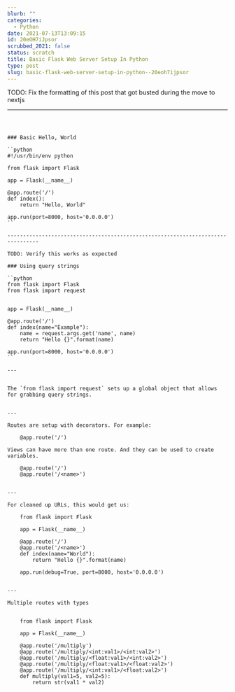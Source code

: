 ```yaml
---
blurb: ""
categories:
  - Python
date: 2021-07-13T13:09:15
id: 20eOH7iJpsor
scrubbed_2021: false
status: scratch
title: Basic Flask Web Server Setup In Python
type: post
slug: basic-flask-web-server-setup-in-python--20eoh7ijpsor
---
```


TODO: Fix the formatting of this post that got busted during the move to nextjs

---

```



### Basic Hello, World

``python 
#!/usr/bin/env python 

from flask import Flask
    
app = Flask(__name__)
    
@app.route('/')
def index():
    return "Hello, World"

app.run(port=8000, host='0.0.0.0')
``
            
--------------------------------------------------------------------------------

TODO: Verify this works as expected 

### Using query strings

``python
from flask import Flask
from flask import request


app = Flask(__name__)

@app.route('/')
def index(name="Example"):
    name = request.args.get('name', name)
    return "Hello {}".format(name)

app.run(port=8000, host='0.0.0.0')  
``
    
---


The `from flask import request` sets up a global object that allows for grabbing query strings. 


---

Routes are setup with decorators. For example:

    @app.route('/')
    
Views can have more than one route. And they can be used to create variables. 

    @app.route('/')
    @app.route('/<name>')


---

For cleaned up URLs, this would get us:

    from flask import Flask
    
    app = Flask(__name__)
    
    @app.route('/')
    @app.route('/<name>')
    def index(name="World"):
        return "Hello {}".format(name)
    
    app.run(debug=True, port=8000, host='0.0.0.0')
    

---

Multiple routes with types


    from flask import Flask
    
    app = Flask(__name__)
    
    @app.route('/multiply')
    @app.route('/multiply/<int:val1>/<int:val2>')
    @app.route('/multiply/<float:val1>/<int:val2>')
    @app.route('/multiply/<float:val1>/<float:val2>')
    @app.route('/multiply/<int:val1>/<float:val2>')    
    def multiply(val1=5, val2=5):
        return str(val1 * val2)

```